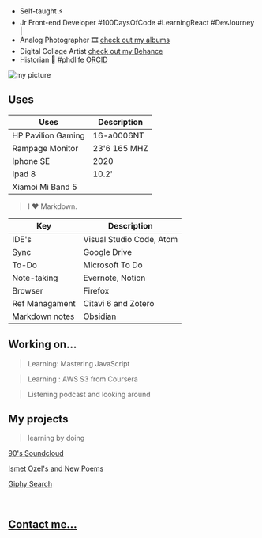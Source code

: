 


- Self-taught ⚡️ 
- Jr Front-end Developer #100DaysOfCode #LearningReact #DevJourney |
- Analog Photographer 🎞️ [check out my albums](https://www.lomography.com/homes/lunaparkbuyucusu/albums)
- Digital Collage Artist [check out my Behance](https://www.behance.net/Ted2xmen)
- Historian 📗 #phdlife [ORCID](https://orcid.org/0000-0001-8587-3369)


![](https://pbs.twimg.com/profile_images/1392896862093459456/tcTntWXP_400x400.jpg "my picture")



## Uses

| Uses                   |   Description       |
| ---------------------- | ------------------- |
| HP Pavilion Gaming     | 16-a0006NT          |
| Rampage Monitor        | 23'6 165 MHZ        |
| Iphone SE              | 2020                |
| Ipad 8                 | 10.2'               |
| Xiamoi Mi Band 5       |                     |


> I ♥ Markdown.

| Key                     | Description                |
| ----------------------  | -------------------------- |
| IDE's                   | Visual Studio Code, Atom   |
| Sync                    | Google Drive               |
| To-Do                   | Microsoft To Do            |
| Note-taking             | Evernote, Notion           |
| Browser                 | Firefox                    |
| Ref Managament          | Citavi 6 and Zotero        |
| Markdown notes          | Obsidian                   |


## Working on...

> Learning: Mastering JavaScript

> Learning :  AWS S3 from Coursera

> Listening podcast and looking around



## My projects

> learning by doing

[90's Soundcloud](https://ted2xmen.github.io/onemonth-soundcloud90/)

[Ismet Ozel's and New Poems](https://ted2xmen.github.io/random-ozel/)

[Giphy Search ](https://ted2xmen.github.io/giphy-onemonth-engine/)

<br />




## [Contact me...](/contact)
